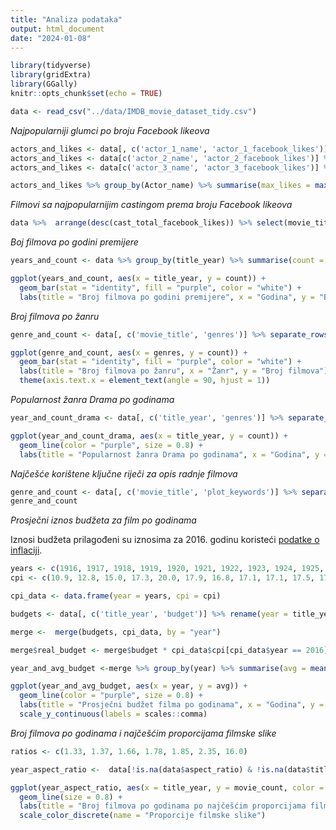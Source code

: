 ```yaml
---
title: "Analiza podataka"
output: html_document
date: "2024-01-08"
---
```


```r
library(tidyverse)
library(gridExtra)
library(GGally)
knitr::opts_chunk$set(echo = TRUE)
```

```r
data <- read_csv("../data/IMDB_movie_dataset_tidy.csv")
```

*Najpopularniji glumci po broju Facebook likeova*

```r
actors_and_likes <- data[, c('actor_1_name', 'actor_1_facebook_likes')]
actors_and_likes <- data[c('actor_2_name', 'actor_2_facebook_likes')] %>% rename(actor_1_name = actor_2_name) %>% rename(actor_1_facebook_likes = actor_2_facebook_likes) %>% rbind(actors_and_likes)
actors_and_likes <- data[c('actor_3_name', 'actor_3_facebook_likes')] %>% rename(actor_1_name = actor_3_name) %>% rename(actor_1_facebook_likes = actor_3_facebook_likes) %>% rbind(actors_and_likes) %>% rename(Actor_name = actor_1_name) %>% rename(likes = actor_1_facebook_likes) 

actors_and_likes %>% group_by(Actor_name) %>% summarise(max_likes = max(likes)) %>% arrange(desc(max_likes)) %>% head(5)

```

*Filmovi sa najpopularnijim castingom prema broju Facebook likeova*

```r
data %>%  arrange(desc(cast_total_facebook_likes)) %>% select(movie_title, title_year, imdb_score, cast_total_facebook_likes) %>% head(5)
```

*Boj filmova po godini premijere*

```r
years_and_count <- data %>% group_by(title_year) %>% summarise(count = n())

ggplot(years_and_count, aes(x = title_year, y = count)) +
  geom_bar(stat = "identity", fill = "purple", color = "white") +
  labs(title = "Broj filmova po godini premijere", x = "Godina", y = "Broj filmova")

```

*Broj filmova po žanru*

```r
genre_and_count <- data[, c('movie_title', 'genres')] %>% separate_rows(genres, sep = "\\|") %>% group_by(genres) %>% summarise(count = n())

ggplot(genre_and_count, aes(x = genres, y = count)) +
  geom_bar(stat = "identity", fill = "purple", color = "white") +
  labs(title = "Broj filmova po žanru", x = "Žanr", y = "Broj filmova") +
  theme(axis.text.x = element_text(angle = 90, hjust = 1))
```


*Popularnost žanra Drama po godinama*

```r
year_and_count_drama <- data[, c('title_year', 'genres')] %>% separate_rows(genres, sep = "\\|") %>% filter(genres == 'Drama') %>% group_by(title_year) %>% summarise(count = n())

ggplot(year_and_count_drama, aes(x = title_year, y = count)) +
  geom_line(color = "purple", size = 0.8) +
  labs(title = "Popularnost žanra Drama po godinama", x = "Godina", y = "Broj filmova")
```

*Najčešće korištene ključne riječi za opis radnje filmova*

```r
genre_and_count <- data[, c('movie_title', 'plot_keywords')] %>% separate_rows(plot_keywords, sep = "\\|") %>% group_by(plot_keywords) %>% rename(keyword = plot_keywords) %>% summarise(count = n()) %>% arrange(desc(count)) %>% filter(!is.na(keyword)) %>% slice_head(n = 20)
genre_and_count
```

*Prosječni iznos budžeta za film po godinama*

Iznosi budžeta prilagođeni su iznosima za 2016. godinu koristeći [podatke o inflaciji](https://www.minneapolisfed.org/about-us/monetary-policy/inflation-calculator/consumer-price-index-1913-).

```r
years <- c(1916, 1917, 1918, 1919, 1920, 1921, 1922, 1923, 1924, 1925, 1926, 1927, 1928, 1929, 1930, 1931, 1932, 1933, 1934, 1935, 1936, 1937, 1938, 1939, 1940, 1941, 1942, 1943, 1944, 1945, 1946, 1947, 1948, 1949, 1950, 1951, 1952, 1953, 1954, 1955, 1956, 1957, 1958, 1959, 1960, 1961, 1962, 1963, 1964, 1965, 1966, 1967, 1968, 1969, 1970, 1971, 1972, 1973, 1974, 1975, 1976, 1977, 1978, 1979, 1980, 1981, 1982, 1983, 1984, 1985, 1986, 1987, 1988, 1989, 1990, 1991, 1992, 1993, 1994, 1995, 1996, 1997, 1998, 1999, 2000, 2001, 2002, 2003, 2004, 2005, 2006, 2007, 2008, 2009, 2010, 2011, 2012, 2013, 2014, 2015, 2016)
cpi <- c(10.9, 12.8, 15.0, 17.3, 20.0, 17.9, 16.8, 17.1, 17.1, 17.5, 17.7, 17.4, 17.2, 17.2, 16.7, 15.2, 13.6, 12.9, 13.4, 13.7, 13.9, 14.4, 14.1, 13.9, 14.0, 14.7, 16.3, 17.3, 17.6, 18.0, 19.5, 22.3, 24.0, 23.8, 24.1, 26.0, 26.6, 26.8, 26.9, 26.8, 27.2, 28.1, 28.9, 29.2, 29.6, 29.9, 30.3, 30.6, 31.0, 31.5, 32.5, 33.4, 34.8, 36.7, 38.8, 40.5, 41.8, 44.4, 49.3, 53.8, 56.9, 60.6, 65.2, 72.6, 82.4, 90.9, 96.5, 99.6, 103.9, 107.6, 109.6, 113.6, 118.3, 124.0, 130.7, 136.2, 140.3, 144.5, 148.2, 152.4, 156.9, 160.5, 163.0, 166.6, 172.2, 177.1, 179.9, 184.0, 188.9, 195.3, 201.6, 207.3, 215.3, 214.5, 218.1, 224.9, 229.6, 233.0, 236.7, 237.0, 240.0)

cpi_data <- data.frame(year = years, cpi = cpi)

budgets <- data[, c('title_year', 'budget')] %>% rename(year = title_year) %>% filter(!is.na(budget))

merge <-  merge(budgets, cpi_data, by = "year")

merge$real_budget <- merge$budget * cpi_data$cpi[cpi_data$year == 2016] / merge$cpi

year_and_avg_budget <-merge %>% group_by(year) %>% summarise(avg = mean(real_budget))

ggplot(year_and_avg_budget, aes(x = year, y = avg)) +
  geom_line(color = "purple", size = 0.8) +
  labs(title = "Prosječni budžet filma po godinama", x = "Godina", y = "Prosječni budžet") +
  scale_y_continuous(labels = scales::comma)

```

*Broj filmova po godinama i najčešćim proporcijama filmske slike*

```r

ratios <- c(1.33, 1.37, 1.66, 1.78, 1.85, 2.35, 16.0)

year_aspect_ratio <-  data[!is.na(data$aspect_ratio) & !is.na(data$title_year), c('movie_title', 'title_year', 'aspect_ratio')] %>% filter(aspect_ratio %in% ratios) %>% group_by(aspect_ratio, title_year) %>% summarise(movie_count = n())

ggplot(year_aspect_ratio, aes(x = title_year, y = movie_count, color = as.factor(aspect_ratio))) +
  geom_line(size = 0.8) +
  labs(title = "Broj filmova po godinama po najčešćim proporcijama filmske slike", x = 'Godina', y = "Broj filmova") +
  scale_color_discrete(name = "Proporcije filmske slike")

```




